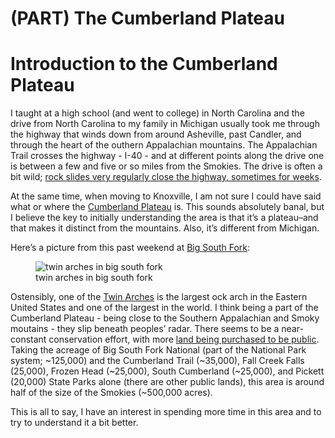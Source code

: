 # (PART) The Cumberland Plateau {-}

# Introduction to the Cumberland Plateau

I taught at a high school (and went to college) in North Carolina and the drive from North Carolina to 
my family in Michigan usually took me through the highway that winds down from around Asheville, past Candler,
and through the heart of the outhern Appalachian mountains. The Appalachian Trail crosses the highway - I-40 -
and at different points along the drive one is between a few and five or so miles from the Smokies. The drive is 
often a bit wild; [rock slides very regularly close the highway, sometimes for weeks](https://www.knoxnews.com/picture-gallery/news/2019/07/17/historic-photos-interstate-40-biggest-rockslides/1656940001/). 

At the same time, when moving to Knoxville, I am not sure I could have said what or where the [Cumberland Plateau](https://en.wikipedia.org/wiki/Cumberland_Plateau) is. This sounds absolutely banal, but I believe the key
to initially understanding the area is that it's a plateau--and that makes it distinct from the mountains. Also, 
it's different from Michigan.

Here's a picture from this past weekend at [Big South Fork](https://www.nps.gov/biso/index.htm):

![twin arches in big south fork](img/pickett-arch-rock-2.jpeg)

Ostensibly, one of the [Twin Arches](https://www.tn.gov/environment/program-areas/na-natural-areas/natural-areas-east-region/east-region-/na-na-twin-arches.html) is the largest ock arch in the Eastern United States and one of the largest in the world. I think being a part of the Cumberland Plateau - being close to the Southern Appalachian and Smoky moutains - they slip beneath peoples' radar. There seems to be a near-constant conservation effort, with more [land being purchased to be public](https://www.knoxnews.com/story/news/2021/09/23/tennessee-skinner-mountain-cumberland-plateau-now-protected/8417864002/). Taking the acreage of Big South Fork National (part of the National Park system; ~125,000) and the Cumberland Trail (~35,000), Fall Creek Falls (25,000), Frozen Head (~25,000), South Cumberland (~25,000), and Pickett (20,000) State Parks alone (there are other public lands), this area is around half of the size of the Smokies (~500,000 acres).

This is all to say, I have an interest in spending more time in this area and to try to understand it a bit better.